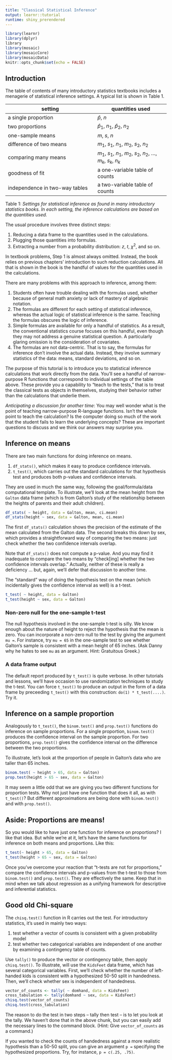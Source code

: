 ```yaml
---
title: "Classical Statistical Inference"
output: learnr::tutorial
runtime: shiny_prerendered
---
```





```r
library(learnr)
library(dplyr)
library
library(mosaic)
library(mosaicCore)
library(mosaicData)
knitr::opts_chunk$set(echo = FALSE)
```


## Introduction

The table of contents of many introductory statistics textbooks includes a menagerie of statistical inference settings. A typical list is shown in Table 1.

setting                  | quantities used
-------------------------|--------------------
a single proportion      | $\hat{p}$, $n$
two proportions          | $\hat{p}_1$, $n_1$, $\hat{p}_2$, $n_2$
one-sample means         | $m$, $s$, $n$
difference of two means  | $m_1$, $s_1$, $n_1$, $m_2$, $s_2$, $n_2$
comparing many means     | $m_1$, $s_1$, $n_1$, $m_2$, $s_2$, $n_2$, $\dots$, $m_k$, $s_k$, $n_k$
goodness of fit          | a one-variable table of counts
independence in two-way tables | a two-variable table of counts

Table 1: *Settings for statistical inference as found in many introductory statistics books. In each setting, the inference calculations are based on the quantities used.*   

The usual procedure involves three distinct steps:

1. Reducing a data frame to the quantities used in the calculations.
2. Plugging those quantities into formulas.
3. Extracting a number from a probability distribution: $z$, $t$, $\chi^2$, and so on.

In textbook problems, Step 1 is almost always omitted. Instead, the book relies on previous chapters' introduction to such reduction calculations. All that is shown in the book is the handful of values for the quantities used in the calculations.

There are many problems with this approach to inference, among them:

1. Students often have trouble dealing with the formulas used, whether because of general math anxiety or lack of mastery of algebraic notation.
2. The formulas are different for each setting of statistical inference, whereas the actual logic of statistical inference is the same. Teaching the formulas obscures the logic of inference.
3. Simple formulas are available for only a handful of statistics. As a result, the conventional statistics course focuses on this handful, even though they may not address a genuine statistical question. A particularly glaring omission is the consideration of covariates.
4. The formulas are not data-centric. That is to say, the formulas for inference don't involve the actual data. Instead, they involve summary statistics of the data: means, standard deviations, and so on.

The purpose of this tutorial is to introduce you to statistical inference calculations that work directly from the data. You'll see a handful of narrow-purpose R functions that correspond to individual settings of the table above. These provide you a capability to "teach to the tests," that is to treat the classical tests as objects in themselves, studying their behavior rather than the calculations that underlie them.

*Anticipating a discussion for another time*: You may well wonder what is the point of teaching narrow-purpose R-language functions. Isn't the whole point to teach the calculation? Is the computer doing so much of the work that the student fails to learn the underlying concepts? These are important questions to discuss and we think our answers may surprise you.

## Inference on means

There are two main functions for doing inference on means.

1. `df_stats()`, which makes it easy to produce confidence intervals.
2. `t_test()`, which carries out the standard calculations for that hypothesis test and produces both p-values and confidence intervals.

They are used in much the same way, following the goal/formula/data computational template. To illustrate, we'll look at the mean height from the `Galton` data frame (which is from Galton's study of the relationship between the heights of parents and their adult children).

```r
df_stats( ~ height, data = Galton, mean, ci.mean)
df_stats(height ~ sex, data = Galton, mean, ci.mean)
```

The first `df_stats()` calculation shows the precision of the estimate of the mean calculated from the Galton data. The second breaks this down by sex, which provides a straightforward way of comparing the two means: just check whether the two confidence intervals overlap.

Note that `df_stats()` does not compute a p-value. And you may find it inadequate to compare the two means by "check[ing] whether the two confidence intervals overlap." Actually, neither of these is really a deficiency ... but, again, we'll defer that discussion to another time.

The "standard" way of doing the hypothesis test on the mean (which incidentally gives the confidence interval as well) is a t-test.

```r
t_test( ~ height, data = Galton)
t_test(height ~ sex, data = Galton)
```
### Non-zero null for the one-sample t-test

The null hypothesis involved in the one-sample t-test is silly. We know enough about the nature of height to reject the hypothesis that the mean is zero. You can incorporate a non-zero null to the test by giving the argument `mu =`. For instance, try `mu = 65` in the one-sample test to see whether Galton's sample is consistent with a mean height of 65 inches. (Ask Danny why he hates to see `mu` as an argument. Hint: Gratuitous Greek.)

### A data frame output

The default report produced by `t_test()` is quite verbose. In other tutorials and lessons, we'll have occasion to use randomization techniques to study the t-test. You can force `t_test()` to produce an output in the form of a data frame by preceeding `t_test()` with this construction: `do(1) * t_test(....)`. Try it.

## Inference on a sample proportion

Analogously to `t_test()`, the `binom.test()` and `prop.test()` functions do inference on sample proportions. For a single proportion, `binom.test()` produces the confidence interval on the sample proportion. For two proportions, `prop.test()` gives the confidence interval on the difference between the two proportions. 

To illustrate, let's look at the proportion of people in Galton's data who are taller than 65 inches. 

```r
binom.test( ~ height > 65, data = Galton)
prop.test(height > 65 ~ sex, data = Galton)
```

It may seem a little odd that we are giving you two different functions for proportion tests. Why not just have one function that does it all, as with `t_test()`?  But different approximations are being done with `binom.test()` and with `prop.test()`. 

## Aside: Proportions are means!

So you would like to have just one function for inference on proportions? I like that idea. But while we're at it, let's have the same functions for inference on both means and proportions. Like this:

```r
t_test(~ height > 65, data = Galton)
t_test(height > 65 ~ sex, data = Galton)
```

Once you've overcome your reaction that "t-tests are not for proportions," compare the confidence intervals and p-values from the t-test to those from `binom.test()` and `prop.test()`. They are effectively the same. Keep that in mind when we talk about regression as a unifying framework for descriptive and inferential statistics.


## Good old Chi-square

The `chisq.test()` function in R carries out the test. For introductory statistics, it's used in mainly two ways:

1. test whether a vector of counts is consistent with a given probability model
2. test whether two categorical variables are independent of one another by examining a contingency table of counts.

Use `tally()` to produce the vector or contingency table, then apply `chisq.test()`. To illustrate, will use the `KidsFeet` data frame, which has several categorical variables. First, we'll check whether the number of left-handed kids is consistent with a hypothesized 50-50 split in handedness. Then, we'll check whether sex is independent of handedness.

```r
vector_of_counts <- tally( ~ domhand, data = KidsFeet)
cross_tabulation <- tally(domhand ~ sex, data = KidsFeet)
chisq.test(vector_of_counts)
chisq.test(cross_tabulation)
```

The reason to do the test in two steps -- tally then test -- is to let you look at the tally. We haven't done that in the above chunk, but you can easily add the necessary lines to the command block. (Hint: Give `vector_of_counts` as a command.) 

If you wanted to check the counts of handedness against a more realistic hypothesis than a 50-50 split, you can give an argument `p =` specifying the hypothesized proportions. Try, for instance, `p = c(.25, .75)`.
 
